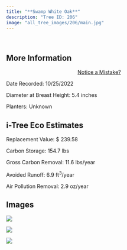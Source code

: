 ```yaml
---
title: "**Swamp White Oak**"
description: "Tree ID: 206"
image: "all_tree_images/206/main.jpg"
---
```


<br>

## **More Information**
::: column-margin
<center><a class="button" href="https://forms.gle/W6f5nwYxrM33hF4f7">Notice a Mistake?</a></center>
:::


Date Recorded:  10/25/2022

Diameter at Breast Height:  5.4  inches

Planters:  Unknown

## **i-Tree Eco Estimates**


 Replacement Value: $ 239.58

 Carbon Storage:  154.7  lbs

 Gross Carbon Removal:  11.6  lbs/year

 Avoided Runoff:  6.9  ft<sup>3</sup>/year

 Air Pollution Removal:  2.9  oz/year

## **Images**


 ![](all_tree_images/206/IMG_7116.jpg)

 ![](all_tree_images/206/IMG_7118.jpg)

 ![](all_tree_images/206/main.jpg)
